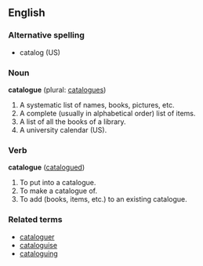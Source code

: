 ==English==

===Alternative spelling ===
* catalog (US)

===Noun===
'''catalogue''' (plural: [[catalogues]])

# A systematic list of names, books, pictures, etc.
# A complete (usually in alphabetical order) list of items.
# A list of all the books of a library.
# A university calendar (US).

===Verb===
'''catalogue''' ([[catalogued]])

# To put into a catalogue.
# To make a catalogue of.
# To add (books, items, etc.) to an existing catalogue.

===Related terms===
* [[cataloguer]]
* [[cataloguise]]
* [[cataloguing]]